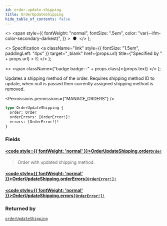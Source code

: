 ```yaml
---
id: order-update-shipping
title: OrderUpdateShipping
hide_table_of_contents: false
---
```


  <>
    <span
      style={{
        fontWeight: "normal",
        fontSize: ".5em",
        color: "var(--ifm-color-secondary-darkest)",
      }}
    >
      &nbsp;●&nbsp;
    </span>
  </>
);

  <>
    Specification
    <a
      className="link"
      style={{ fontSize: "1.5em", paddingLeft: "4px" }}
      target="\_blank"
      href={props.url}
      title={"Specified by " + props.url}
    >
      ⎘
    </a>
  </>
);

  <>
    <span className={"badge badge--" + props.class}>{props.text}</span>
  </>
);

Updates a shipping method of the order. Requires shipping method ID to update, when null is passed then currently assigned shipping method is removed.

<Permissions permissions={"MANAGE_ORDERS"} />

```graphql
type OrderUpdateShipping {
  order: Order
  orderErrors: [OrderError!]!
  errors: [OrderError!]!
}
```

### Fields

#### [<code style={{ fontWeight: 'normal' }}>OrderUpdateShipping.<b>order</b></code>](#)<Bullet />[`Order`](../../../api-reference/orders/objects/order) <Badge class="secondary" text="object"/> <Badge class="secondary" text="orders"/>

> Order with updated shipping method.

#### [<code style={{ fontWeight: 'normal' }}>OrderUpdateShipping.<b>orderErrors</b></code>](#)<Bullet />[`[OrderError!]!`](../../../api-reference/orders/objects/order-error) <Badge class="secondary" text="non-null"/> <Badge class="secondary" text="object"/> <Badge class="secondary" text="orders"/>

>

#### [<code style={{ fontWeight: 'normal' }}>OrderUpdateShipping.<b>errors</b></code>](#)<Bullet />[`[OrderError!]!`](../../../api-reference/orders/objects/order-error) <Badge class="secondary" text="non-null"/> <Badge class="secondary" text="object"/> <Badge class="secondary" text="orders"/>

>

### Returned by

[`orderUpdateShipping`](../../../api-reference/orders/mutations/order-update-shipping) <Badge class="secondary" text="mutation"/>

